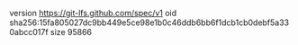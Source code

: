 version https://git-lfs.github.com/spec/v1
oid sha256:15fa805027dc9bb449e5ce98e1b0c46ddb6bb6f1dcb1cb0debf5a330abcc017f
size 95866
